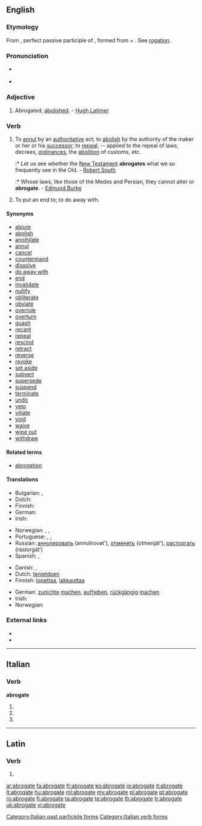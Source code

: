 {{was wotd|2009|September|22}}
==English==

===Etymology===
From {{etyl|la|en}} {{term|abrogatus|abrogātus|lang=la}}, perfect passive participle of {{term|abrogo|abrogō|lang=la}}, formed from {{term|ab|lang=la}} + {{term|rogo|rogō|ask, inquire, propose a law|lang=la}}. See [[rogation]].

===Pronunciation===
* {{a|UK}} {{IPA|/ˈæbrəʊɡeɪt/|/ˈæbrəɡeɪt/}}
* {{a|US}} {{IPA|/ˈæbrəɡeɪt/}}

===Adjective===
{{en-adj|-}}

# {{obsolete}} Abrogated; [[abolished]]. - [[w:Hugh Latimer|Hugh Latimer]]

===Verb===
{{en-verb|abrogat|ing}}

# {{transitive}} To [[annul]] by an [[authoritative]] act; to [[abolish]] by the authority of the maker or her or his [[successor]]; to [[repeal]]; -- applied to the repeal of laws, decrees, [[ordinances]], the [[abolition]] of customs, etc.
#:* Let us see whether the [[New Testament]] '''abrogates''' what we so frequently see in the Old. - [[w:Robert South|Robert South]]
#:* Whose laws, like those of the Medes and Persian, they cannot alter or '''abrogate'''. - [[w:Edmund Burke|Edmund Burke]]
# {{transitive}} To put an end to; to do away with.

====Synonyms====
* [[abjure]]
* [[abolish]]
* [[annihilate]]
* [[annul]]
* [[cancel]]
* [[countermand]]
* [[dissolve]]
* [[do away with]]
* [[end]]
* [[invalidate]]
* [[nullify]]
* [[obliterate]]
* [[obviate]]
* [[overrule]]
* [[overturn]]
* [[quash]]
* [[recant]]
* [[repeal]]
* [[rescind]]
* [[retract]]
* [[reverse]]
* [[revoke]]
* [[set aside]]
* [[subvert]]
* [[supersede]]
* [[suspend]]
* [[terminate]]
* [[undo]]
* [[veto]]
* [[vitiate]]
* [[void]]
* [[waive]]
* [[wipe out]]
* [[withdraw]]

====Related terms====
* [[abrogation]]

====Translations====
{{trans-top|to annul by an authoritative act}}
* Bulgarian: {{t+|bg|отменям}}, {{t+|bg|анулирам}}
* Dutch: {{t+|nl|afschaffen}}
* Finnish: {{t+|fi|kumota}}
* German: {{t+|de|abschaffen}}
* Irish: {{t|ga|aisghair|xs=Irish}}
{{trans-mid}}
* Norwegian: {{t|no|oppheve}}, {{t|no|heve}}, {{t|no|annullere}}
* Portuguese: {{t+|pt|ab-rogar}}, {{t+|pt|anular}}, {{t+|pt|revogar}}
* Russian: [[аннулировать]] (annulírovat'), [[отменять]] (otmenját'), [[расторгать]] (rastorgát’)
* Spanish: {{t+|es|abrogar}}, {{t-|es|derogar}}
{{trans-bottom}}

{{trans-top|to put an end to}}
* Danish: {{t|da|ophæve}}, {{t|da|afskaffe}}
* Dutch: [[tenietdoen]]
* Finnish: [[lopettaa]], [[lakkauttaa]]
{{trans-mid}}
* German: [[zunichte]] [[machen]], [[aufheben]], [[rückgängig]] [[machen]]
* Irish: {{t|ga|cuir deireadh le|xs=Irish}}
* Norwegian: {{t+|no|avslutte}}
{{trans-bottom}}

===External links===
* {{R:OneLook}}
* {{R:Webster 1913}}

----

==Italian==

===Verb===
'''abrogate'''

# {{form of|[[second-person|Second-person]] [[plural]] [[present tense]]|abrogare|lang=Italian}}
# {{form of|Second-person plural [[imperative]]|abrogare|lang=Italian}}
# {{form of|[[feminine|Feminine]] plural|abrogato}}

[[Category:Italian past participle forms]]
[[Category:Italian verb forms]]

----

==Latin==

===Verb===
{{la-verb-form|abrogāte}}

# {{conjugation of|abrogo|abrogō|1|p|pres|act|imp|lang=la}}

[[ar:abrogate]]
[[fa:abrogate]]
[[fr:abrogate]]
[[ko:abrogate]]
[[io:abrogate]]
[[it:abrogate]]
[[lt:abrogate]]
[[hu:abrogate]]
[[ml:abrogate]]
[[my:abrogate]]
[[pl:abrogate]]
[[pt:abrogate]]
[[ro:abrogate]]
[[fi:abrogate]]
[[ta:abrogate]]
[[te:abrogate]]
[[th:abrogate]]
[[tr:abrogate]]
[[uk:abrogate]]
[[vi:abrogate]]